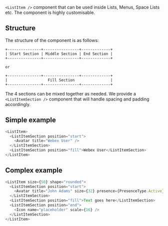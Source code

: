 
`<ListItem />` component that can be used inside Lists, Menus, Space Lists etc. The component is highly customisable.

## Structure

The structure of the component is as follows:

```
+---------------+----------------+-------------+
| Start Section | Middle Section | End Section |
+---------------+----------------+-------------+

or

+---------------+----------------+-------------+
|                  Fill Section                |
+---------------+----------------+-------------+
```

The 4 sections can be mixed together as needed. We provide a `<ListItemSection />` component that will handle
spacing and padding accordingly.

## Simple example

```js
<ListItem>
  <ListItemSection position="start">
    <Avatar title="Webex User" />
  </ListItemSection>
  <ListItemSection position="fill">Webex User</ListItemSection>
</ListItem>
```

## Complex example

```js
<ListItem size={50} shape="rounded">
  <ListItemSection position="start">
    <Avatar title="John Adams" size={32} presence={PresenceType.Active} />
  </ListItemSection>
  <ListItemSection position="fill">Text goes here</ListItemSection>
  <ListItemSection position="end">
    <Icon name="placeholder" scale={16} />
  </ListItemSection>
</ListItem>
```
